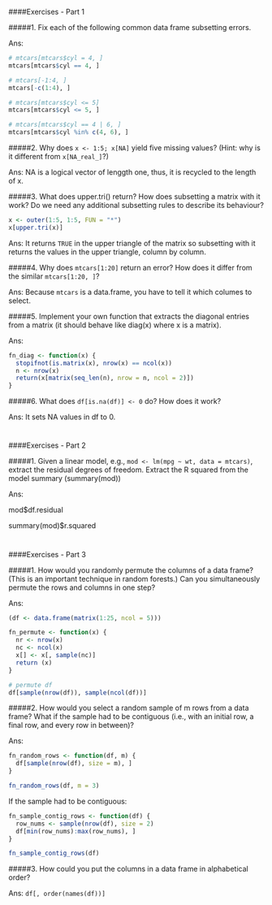 
####Exercises - Part 1

#####1. Fix each of the following common data frame subsetting errors.

Ans:
```r
# mtcars[mtcars$cyl = 4, ]
mtcars[mtcars$cyl == 4, ]

# mtcars[-1:4, ]
mtcars[-c(1:4), ]

# mtcars[mtcars$cyl <= 5]
mtcars[mtcars$cyl <= 5, ]

# mtcars[mtcars$cyl == 4 | 6, ]
mtcars[mtcars$cyl %in% c(4, 6), ]
```


#####2. Why does `x <- 1:5; x[NA]` yield five missing values? (Hint: why is it different from `x[NA_real_]`?)

Ans: NA is a logical vector of lenggth one, thus, it is recycled to the length of x.



#####3. What does upper.tri() return? How does subsetting a matrix with it work? Do we need any additional subsetting rules to describe its behaviour?
```r
x <- outer(1:5, 1:5, FUN = "*")
x[upper.tri(x)]
```

Ans: It returns `TRUE` in the upper triangle of the matrix so subsetting with it returns the values in the upper triangle, column by column.


#####4. Why does `mtcars[1:20]` return an error? How does it differ from the similar `mtcars[1:20, ]`?

Ans: Because `mtcars` is a data.frame, you have to tell it which columes to select.


#####5. Implement your own function that extracts the diagonal entries from a matrix (it should behave like diag(x) where x is a matrix).

Ans:
```r
fn_diag <- function(x) {
  stopifnot(is.matrix(x), nrow(x) == ncol(x))
  n <- nrow(x)
  return(x[matrix(seq_len(n), nrow = n, ncol = 2)])
}
```


#####6. What does `df[is.na(df)] <- 0` do? How does it work?

Ans:
It sets NA values in df to 0.


#
####Exercises - Part 2

#####1. Given a linear model, e.g., `mod <- lm(mpg ~ wt, data = mtcars)`, extract the residual degrees of freedom. Extract the R squared from the model summary (summary(mod))

Ans:

mod$df.residual

summary(mod)$r.squared


#
####Exercises - Part 3

#####1. How would you randomly permute the columns of a data frame? (This is an important technique in random forests.) Can you simultaneously permute the rows and columns in one step?

Ans:

```r
(df <- data.frame(matrix(1:25, ncol = 5)))

fn_permute <- function(x) {
  nr <- nrow(x)
  nc <- ncol(x)
  x[] <- x[, sample(nc)]
  return (x)
}

# permute df
df[sample(nrow(df)), sample(ncol(df))]
```


#####2. How would you select a random sample of m rows from a data frame? What if the sample had to be contiguous (i.e., with an initial row, a final row, and every row in between)?

Ans:
```r
fn_random_rows <- function(df, m) {
  df[sample(nrow(df), size = m), ]
}

fn_random_rows(df, m = 3)
```

If the sample had to be contiguous:
```r
fn_sample_contig_rows <- function(df) {
  row_nums <- sample(nrow(df), size = 2)
  df[min(row_nums):max(row_nums), ]
}

fn_sample_contig_rows(df)
```


#####3. How could you put the columns in a data frame in alphabetical order?

Ans:
`df[, order(names(df))]`
